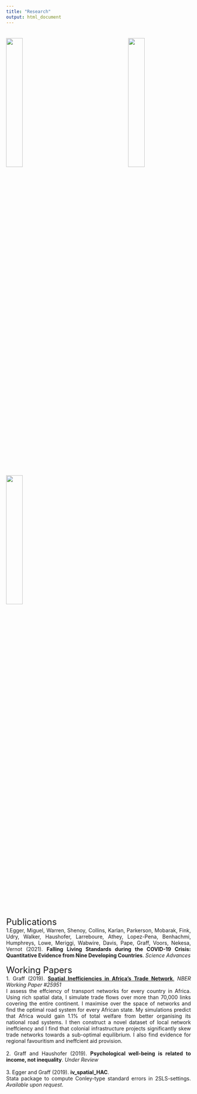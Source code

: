 ```yaml
---
title: "Research"
output: html_document
---
```


<link rel="stylesheet" href="styles.css" type="text/css">
<img src="images/DRC.png" style="width:30%; margin-right: 20px; margin-top: 20px" align="center">
<img src="images/African_gridcells_zeta.png" style="width:30%; margin-right: 20px; margin-top: 20px" align="center">
<img src="images/minutes_to_Nairobi.png" style="width:30%; margin-right: 20px; margin-top: 20px" align="center">

<style>
body {
text-align: justify}
</style>

<br>
<font size="5">Publications</font> 
<br>
1.Egger, Miguel, Warren, Shenoy, Collins, Karlan, Parkerson, Mobarak, Fink, Udry, Walker, Haushofer, Larreboure, Athey, Lopez-Pena, Benhachmi, Humphreys, Lowe, Meriggi, Wabwire, Davis, Pape, Graff, Voors, Nekesa, Vernot (2021). **Falling Living Standards during the COVID-19 Crisis: Quantitative Evidence from Nine Developing Countries**. *Science Advances*
<br><br>
<font size="5">Working Papers</font> 
<br>
1. Graff (2019). [**Spatial Inefficiencies in Africa's Trade Network**.](files/Graff 2019.pdf) *NBER Working Paper #25951*
<br>
I assess the effciency of transport networks for every country in Africa. Using rich spatial data, I simulate trade flows over more than 70,000 links covering the entire continent. I maximise over the space of networks and find the optimal road system for every African state. My simulations predict that Africa would gain 1.1% of total welfare from better organising its national road systems. I then construct a novel dataset of local network ineffciency and I find that colonial infrastructure projects significantly skew trade networks towards a sub-optimal equilibrium. I also find evidence for regional favouritism and ineffcient aid provision.
<br><br>
2. Graff and Haushofer (2019). **Psychological well-being is related to income, not inequality**. *Under Review*
<br><br>
3. Egger and Graff (2019). **iv_spatial_HAC**.
<br>
Stata package to compute Conley-type standard errors in 2SLS-settings. *Available upon request*.
